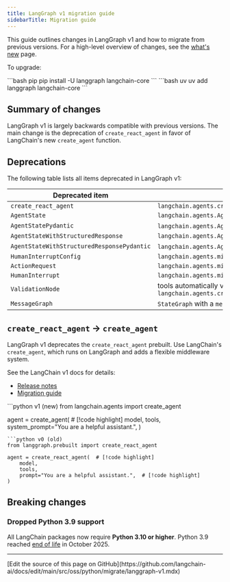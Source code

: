 ```yaml
---
title: LangGraph v1 migration guide
sidebarTitle: Migration guide
---
```


This guide outlines changes in LangGraph v1 and how to migrate from previous versions. For a high-level overview of changes, see the [what's new](/oss/python/releases/langgraph-v1) page.

To upgrade:

<CodeGroup>
```bash pip
pip install -U langgraph langchain-core
```
```bash uv
uv add langgraph langchain-core
```
</CodeGroup>

## Summary of changes

LangGraph v1 is largely backwards compatible with previous versions. The main change is the deprecation of `create_react_agent` in favor of LangChain's new `create_agent` function.

## Deprecations

The following table lists all items deprecated in LangGraph v1:

| Deprecated item | Alternative |
|----------------|-------------|
| `create_react_agent` | `langchain.agents.create_agent` |
| `AgentState` | `langchain.agents.AgentState` |
| `AgentStatePydantic` | `langchain.agents.AgentState` (no more pydantic state) |
| `AgentStateWithStructuredResponse` | `langchain.agents.AgentState` |
| `AgentStateWithStructuredResponsePydantic` | `langchain.agents.AgentState` (no more pydantic state) |
| `HumanInterruptConfig` | `langchain.agents.middleware.human_in_the_loop.InterruptOnConfig` |
| `ActionRequest` | `langchain.agents.middleware.human_in_the_loop.InterruptOnConfig` |
| `HumanInterrupt` | `langchain.agents.middleware.human_in_the_loop.HITLRequest` |
| `ValidationNode` | tools automatically validate input with `langchain.agents.create_agent` |
| `MessageGraph` | `StateGraph` with a `messages` key, like `create_agent` provides |

## `create_react_agent` → `create_agent`

LangGraph v1 deprecates the `create_react_agent` prebuilt. Use LangChain's `create_agent`, which runs on LangGraph and adds a flexible middleware system.

See the LangChain v1 docs for details:

- [Release notes](/oss/python/releases/langchain-v1#createagent)
- [Migration guide](/oss/python/migrate/langchain-v1#migrate-to-create_agent)

<CodeGroup>
```python v1 (new)
from langchain.agents import create_agent

agent = create_agent(  # [!code highlight]
    model,
    tools,
    system_prompt="You are a helpful assistant.",
)
```
```python v0 (old)
from langgraph.prebuilt import create_react_agent

agent = create_react_agent(  # [!code highlight]
    model,
    tools,
    prompt="You are a helpful assistant.",  # [!code highlight]
)
```
</CodeGroup>

## Breaking changes

### Dropped Python 3.9 support

All LangChain packages now require **Python 3.10 or higher**. Python 3.9 reached [end of life](https://devguide.python.org/versions/) in October 2025.

---

<Callout icon="pen-to-square" iconType="regular">
  [Edit the source of this page on GitHub](https://github.com/langchain-ai/docs/edit/main/src/oss/python/migrate/langgraph-v1.mdx)
</Callout>
